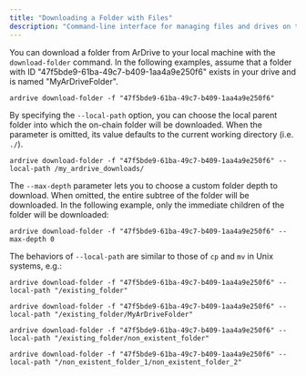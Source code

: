 ```yaml
---
title: "Downloading a Folder with Files"
description: "Command-line interface for managing files and drives on the Ardrive platform"
---
```


You can download a folder from ArDrive to your local machine with the `download-folder` command. In the following examples, assume that a folder with ID "47f5bde9-61ba-49c7-b409-1aa4a9e250f6" exists in your drive and is named "MyArDriveFolder".

```shell
ardrive download-folder -f "47f5bde9-61ba-49c7-b409-1aa4a9e250f6"
```

By specifying the `--local-path` option, you can choose the local parent folder into which the on-chain folder will be downloaded. When the parameter is omitted, its value defaults to the current working directory (i.e. `./`).

```shell
ardrive download-folder -f "47f5bde9-61ba-49c7-b409-1aa4a9e250f6" --local-path /my_ardrive_downloads/
```

The `--max-depth` parameter lets you to choose a custom folder depth to download. When omitted, the entire subtree of the folder will be downloaded. In the following example, only the immediate children of the folder will be downloaded:

```shell
ardrive download-folder -f "47f5bde9-61ba-49c7-b409-1aa4a9e250f6" --max-depth 0
```

The behaviors of `--local-path` are similar to those of `cp` and `mv` in Unix systems, e.g.:

```shell
ardrive download-folder -f "47f5bde9-61ba-49c7-b409-1aa4a9e250f6" --local-path "/existing_folder"

ardrive download-folder -f "47f5bde9-61ba-49c7-b409-1aa4a9e250f6" --local-path "/existing_folder/MyArDriveFolder"

ardrive download-folder -f "47f5bde9-61ba-49c7-b409-1aa4a9e250f6" --local-path "/existing_folder/non_existent_folder"

ardrive download-folder -f "47f5bde9-61ba-49c7-b409-1aa4a9e250f6" --local-path "/non_existent_folder_1/non_existent_folder_2"
```